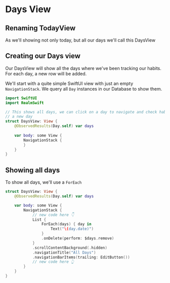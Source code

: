 # Days View

## Renaming TodayView

As we'll showing not only today, but all our days we'll call this DaysView

## Creating our Days view

Our DaysView will show all the days where we've been tracking our habits. For each day, a new row will be added.

We'll start with a quite simple SwiftUI view with just an empty `NavigationStack`. We query all `Day` instances in our Database to show them.

```swift title='/UI/DaysView.swift'
import SwiftUI
import RealmSwift

// This shows all days, we can click on a day to navigate and check habits or add
// a new day
struct DaysView: View {
    @ObservedResults(Day.self) var days
    
    var body: some View {
        NavigationStack {
        }
    }
}
```

## Showing all days

To show all days, we'll use a `ForEach`

```swift title='/UI/DaysView.swift'
struct DaysView: View {
    @ObservedResults(Day.self) var days

    var body: some View {
        NavigationStack {
            // new code here 👇
            List {
                ForEach(days) { day in
                    Text("\(day.date)")
                }
                .onDelete(perform: $days.remove)
            }
            .scrollContentBackground(.hidden)
            .navigationTitle("All Days")
            .navigationBarItems(trailing: EditButton())
            // new code here 👆
        }
    }
}
```
